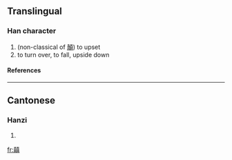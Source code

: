 ==Translingual==
===Han character===
{{Han char|rn=12|rad=八|as=18|sn=20|four=|canj=十金十月金 (JCJBC)}}
# (non-classical of [[顛]]) to upset
# to turn over, to fall, upside down
====References====
{{Han ref|kx=0128.280|hdz=10254.060|uh=34B9|ud=13497}}

----
==Cantonese==
===Hanzi===
{{yue-hanzi|jyut=|y=din1}}
# {{defn|Cantonese}}

[[fr:㒹]]